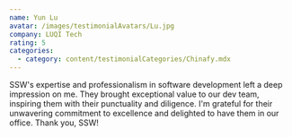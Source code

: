 ```yaml
---
name: Yun Lu
avatar: /images/testimonialAvatars/Lu.jpg
company: LUQI Tech
rating: 5
categories:
  - category: content/testimonialCategories/Chinafy.mdx
---
```



SSW's expertise and professionalism in software development left a deep impression on me. They brought exceptional value to our dev team, inspiring them with their punctuality and diligence. I'm grateful for their unwavering commitment to excellence and delighted to have them in our office. Thank you, SSW!
